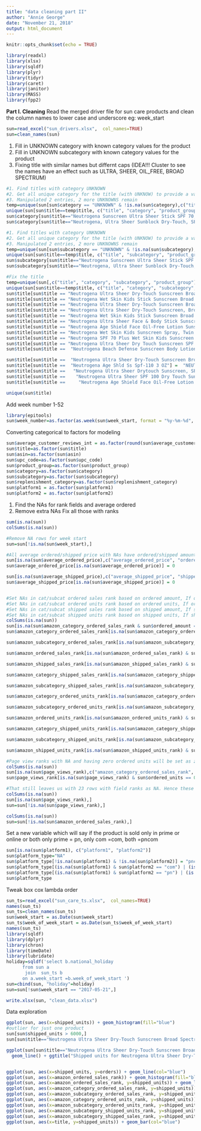 ```yaml
---
title: "data cleaning part II"
author: "Annie George"
date: "November 21, 2018"
output: html_document
---
```


```r
knitr::opts_chunk$set(echo = TRUE)
```

```r
library(readxl)
library(xlsx)
library(sqldf)
library(plyr)
library(tidyr)
library(caret)
library(janitor)
library(MASS)
library(fpp2)
```
<b>Part I. Cleaning</b>
Read the merged driver file for sun care products and clean the column names to lower case and underscore eg: week_start
```r
sun=read_excel("sun_drivers.xlsx",  col_names=TRUE)
sun=clean_names(sun)
```
1. Fill in UNKNOWN category with known category values for the product
2. Fill in UNKNOWN subcategory with known category values for the product
3. Fixing title with similar names but differnt caps (IDEA!!! Cluster to see the names have an effect such as ULTRA, SHEER, OIL_FREE, BROAD SPECTRUM)
```r
#1. Find titles with category UNKNOWN
#2. Get all unique category for the title (with UNKNOW) to provide a value for UNKNOWN 
#3. Manipulated 2 entries, 2 more UNKNOWNS remain
temp=unique(sun[sun$category == "UNKNOWN" & !is.na(sun$category),c("title", "category", "product_group")])
unique(sun[sun$title==temp$title, c("title", "category", "product_group")])
sun$category[sun$title=="Neutrogena Sunscreen Ultra Sheer Stick SPF 70, 1.5 Ounce" & sun$category=="UNKNOWN"] = "1900  Mass Skin Care - Pantry"
sun$category[sun$title=="Neutrogena, Ultra Sheer Sunblock Dry-Touch, SPF 100+, 3 fl oz" & sun$category=="UNKNOWN"] = "0900 GM/HBC"

#1. Find titles with category UNKNOWN
#2. Get all unique category for the title (with UNKNOW) to provide a value for UNKNOWN 
#3. Manipulated 2 entries, 2 more UNKNOWNS remain
temp=unique(sun[sun$subcategory == "UNKNOWN" & !is.na(sun$subcategory),c("title", "subcategory", "product_group")])
unique(sun[sun$title==temp$title, c("title", "subcategory", "product_group")])
sun$subcategory[sun$title=="Neutrogena Sunscreen Ultra Sheer Stick SPF 70, 1.5 Ounce" & sun$subcategory=="UNKNOWN"] = "1970  Sun"
sun$subcategory[sun$title=="Neutrogena, Ultra Sheer Sunblock Dry-Touch, SPF 100+, 3 fl oz" & sun$subcategory=="UNKNOWN"] = "0930 Beauty"

#Fix the title
temp=unique(sun[,c("title", "category", "subcategory", "product_group")])
unique(sun[sun$title==temp$title, c("title", "category", "subcategory", "product_group")]) 
sun$title[sun$title == "Neutrogena Ultra Sheer Dry-Touch Sunscreen Broad Spectrum SPF 45, 3 Fl. Oz,"] = "Neutrogena Ultra Sheer Dry-Touch Sunscreen, Broad Spectrum Spf 45, 3 Fl. Oz"
sun$title[sun$title == "Neutrogena Wet Skin Kids Stick Sunscreen Broad Spectrum SPF 70, 0.47 Ounce"] = "Neutrogena Wet Skin Kids Stick Sunscreen Broad Spectrum Spf 70, 0.47 Oz."
sun$title[sun$title == "Neutrogena Ultra Sheer Dry-Touch Sunscreen Broad Spectrum SPF 100, 3 Fluid"] = "Neutrogena Ultra Sheer Dry-Touch Sunscreen Broad Spectrum SPF 100, 3 Fl. Oz"
sun$title[sun$title == "Neutrogena Ultra Sheer Dry-Touch Sunscreen, Broad Spectrum Spf 100, 3 Fl. O"] = "Neutrogena Ultra Sheer Dry-Touch Sunscreen Broad Spectrum SPF 100, 3 Fl. Oz"
sun$title[sun$title == "Neutrogena Wet Skin Kids Stick Sunscreen Broad Spectrum Spf 70, 0.47 Oz."] = "Neutrogena Wet Skin Kids Stick Sunscreen Broad Spectrum SPF 70, 0.47 Oz"
sun$title[sun$title == "Neutrogena Ultra Sheer Face & Body Stick Sunscreen Broad Spectrum Spf 70, 1"] = "Neutrogena Ultra Sheer Face & Body Stick Sunscreen Broad Spectrum SPF 70, 1"
sun$title[sun$title == "Neutrogena Age Shield Face Oil-Free Lotion Sunscreen Broad Spectrum Spf 110"] = "Neutrogena Age Shield Face Oil-Free Lotion Sunscreen Broad Spectrum SPF 110"
sun$title[sun$title == "Neutrogena Wet Skin Kids Sunscreen Spray, Twin Pack, 2 Count"] = "Neutrogena Wet Skin Kids Sunscreen Spray, Twin Pack"
sun$title[sun$title == "Neutrogena SPF 70 Plus Wet Skin Kids Sunscreen Stick Broad Spectrum, 0.47 O"] = "Neutrogena SPF 70 Plus Wet Skin Kids Suncreen Stick Broad Spectrum, 0.47 Ou"
sun$title[sun$title == "Neutrogena Ultra Sheer Dry Touch Sunscreen SPF 100, 3 oz., (Packaging May V"] = "Neutrogena Ultra Sheer SPF 100 Dry Touch Sunscreen, 3 ounce"
sun$title[sun$title ==  "Neutrogena Beach Defense Sunscreen Body Lotion Broad Spectrum Spf 70, 6.7 O"] = "Neutrogena Beach Defense Sunscreen Lotion Broad Spectrum SPF 70, 6.7 Oz" 

sun$title[sun$title ==  "Neutrogena Ultra Sheer Dry-Touch Sunscreen Broad Spectrum SPF 100, 3 Fl. Oz"]=  "Neutrogena Ultra Sheer Dry-Touch Sunscreen Broad Spectrum SPF 100, 3 fl. oz" 
sun$title[sun$title ==  "Neutrogena Age Shld Ss Spf-110 3 OZ"] =  "NEUTROGENA AGE SHLD SS SPF-110 3 OZ" 
sun$title[sun$title ==   "Neutrogena Ultra Sheer Drytouch Sunscreen, SPF 45, 3 Ounce Twin pack"]=  "Neutrogena Ultra Sheer Drytouch Sunscreen, SPF 45, 3 Ounce (Pack of 2)" 
sun$title[sun$title ==    "Neutrogena Ultra Sheer SPF 100 Dry Touch Sunscreen, 3 ounce"]=  "Neutrogena Ultra Sheer SPF 100 Dry Touch Sunscreen, 3 Ounce"   
sun$title[sun$title ==     "Neutrogena Age Shield Face Oil-Free Lotion Sunscreen Broad Spectrum SPF 110"]=  "Neutrogena Age Shield Face Lotion Sunscreen Broad Spectrum SPF 110, 3.0 fl."  

unique(sun$title)
```

Add week number 1-52
```r
library(epitools)
sun$week_number=as.factor(as.week(sun$week_start, format = "%y-%m-%d", sunday= TRUE)$week)
```

Converting categorical to factors for modeling
```r
sun$average_customer_reviews_int = as.factor(round(sun$average_customer_review))
sun$title=as.factor(sun$title)
sun$asin=as.factor(sun$asin)
sun$upc_code=as.factor(sun$upc_code)
sun$product_group=as.factor(sun$product_group)
sun$category=as.factor(sun$category)
sun$subcategory=as.factor(sun$subcategory)
sun$replenishment_category=as.factor(sun$replenishment_category)
sun$platform1 = as.factor(sun$platform1)
sun$platform2 = as.factor(sun$platform2)
```

1. Find the NAs for rank fields and average ordered 
2. Remove extra NAs
Fix all those with ranks
```r
sum(is.na(sun))
colSums(is.na(sun))

#Remove NA rows for week start
sun=sun[!is.na(sun$week_start),]

#All average ordered/shipped price with NAs have ordered/shipped amount as 0, hence the NA's will be set as zeros
sun[is.na(sun$average_ordered_price),c("average_ordered_price", "ordered_amount")]
sun$average_ordered_price[is.na(sun$average_ordered_price)] = 0 

sun[is.na(sun$average_shipped_price),c("average_shipped_price", "shipped_amount")]
sun$average_shipped_price[is.na(sun$average_shipped_price)] = 0


#Set NAs in cat/subcat ordered sales rank based on ordered amount, If ordered amount is zero, set it as zero
#Set NAs in cat/subcat ordered units rank based on ordered units, If ordered units is zero, set it as zero
#Set NAs in cat/subcat shipped sales rank based on shipped amount, If shipped amount is zero, set it as zero
#Set NAs in cat/subcat shipped units rank based on shipped units, If shipped units is zero, set it as zero
colSums(is.na(sun))
sun[is.na(sun$amazon_category_ordered_sales_rank & sun$ordered_amount == 0),c("amazon_category_ordered_sales_rank", "amazon_category_ordered_sales_rank", "amazon_subcategory_ordered_sales_rank", "ordered_amount")]
sun$amazon_category_ordered_sales_rank[is.na(sun$amazon_category_ordered_sales_rank) & sun$ordered_amount == 0] = 0

sun$amazon_subcategory_ordered_sales_rank[is.na(sun$amazon_subcategory_ordered_sales_rank) & sun$ordered_amount == 0] = 0

sun$amazon_ordered_sales_rank[is.na(sun$amazon_ordered_sales_rank) & sun$ordered_amount == 0] = 0

sun$amazon_shipped_sales_rank[is.na(sun$amazon_shipped_sales_rank) & sun$shipped_amount == 0] = 0

sun$amazon_category_shipped_sales_rank[is.na(sun$amazon_category_shipped_sales_rank) & sun$shipped_amount == 0] = 0

sun$amazon_subcategory_shipped_sales_rank[is.na(sun$amazon_subcategory_shipped_sales_rank) & sun$shipped_amount == 0] = 0

sun$amazon_category_ordered_units_rank[is.na(sun$amazon_category_ordered_units_rank) & sun$ordered_units == 0] = 0

sun$amazon_subcategory_ordered_units_rank[is.na(sun$amazon_subcategory_ordered_units_rank) & sun$ordered_units == 0] = 0

sun$amazon_ordered_units_rank[is.na(sun$amazon_ordered_units_rank) & sun$ordered_units == 0] = 0

sun$amazon_category_shipped_units_rank[is.na(sun$amazon_category_shipped_units_rank) & sun$shipped_units == 0] = 0

sun$amazon_subcategory_shipped_units_rank[is.na(sun$amazon_subcategory_shipped_units_rank) & sun$shipped_units == 0] = 0

sun$amazon_shipped_units_rank[is.na(sun$amazon_shipped_units_rank) & sun$shipped_units == 0] = 0

#Page view ranks with NA and having zero ordered units will be set as zero
colSums(is.na(sun))
sun[is.na(sun$page_views_rank),c("amazon_category_ordered_sales_rank", "amazon_category_ordered_sales_rank", "amazon_subcategory_ordered_sales_rank", "ordered_units", "page_views_rank")]
sun$page_views_rank[is.na(sun$page_views_rank) & sun$ordered_units == 0] = 0

#That still leaves us with 23 rows with field ranks as NA. Hence these will be removed from analysis 
colSums(is.na(sun))
sun[is.na(sun$page_views_rank),]
sun=sun[!is.na(sun$page_views_rank),] 

colSums(is.na(sun))
sun=sun[!is.na(sun$amazon_ordered_sales_rank),] 
```

Set a new variable which will say if the product is sold only in prime or online or both
only prime = pn, only com =com, both =pncom
```r
sun[is.na(sun$platform1), c("platform1", "platform2")]
sun$platform_type="NA"
sun$platform_type[!is.na(sun$platform1) & !is.na(sun$platform2)] = "pncom" 
sun$platform_type[(is.na(sun$platform1) & sun$platform2 == "com") | (is.na(sun$platform2) & sun$platform1 == "com")] = "com"
sun$platform_type[(is.na(sun$platform1) & sun$platform2 == "pn") | (is.na(sun$platform2) & sun$platform1 == "pn")] = "pn" 
sun$platform_type
```

Tweak box cox lambda order
```r
sun_ts=read_excel("sun_care_ts.xlsx",  col_names=TRUE)
names(sun_ts)
sun_ts=clean_names(sun_ts)
sun$week_start = as.Date(sun$week_start)
sun_ts$week_of_week_start = as.Date(sun_ts$week_of_week_start)
names(sun_ts)
library(sqldf)
library(dplyr)
library(chron)
library(timeDate)
library(lubridate)
holiday=sqldf('select b.national_holiday
      from sun a
       join  sun_ts b
      on a.week_start =b.week_of_week_start ')
sun=cbind(sun, "holiday"=holiday)
sun=sun[!sun$week_start == "2017-05-21",]

write.xlsx(sun, "clean_data.xlsx")
```
Data exploration
```r
ggplot(sun, aes(x=shipped_units)) + geom_histogram(fill="blue")
#outlier for just one product
sun[sun$shipped_units > 6000,] 
sun[sun$title=="Neutrogena Ultra Sheer Dry-Touch Sunscreen Broad Spectrum SPF 100, 3 Fl. Oz",]

ggplot(sun[sun$title=="Neutrogena Ultra Sheer Dry-Touch Sunscreen Broad Spectrum SPF 100, 3 Fl. Oz",], aes(y=shipped_units, x=week_start)) +
  geom_line() + ggtitle("Shipped units for Neutrogena Ultra Sheer Dry-Touch Sunscreen Broad Spectrum SPF 100, 3 Fl. Oz")


ggplot(sun, aes(x=shipped_units, y=orders)) + geom_line(col="blue")
ggplot(sun, aes(x=amazon_ordered_sales_rank)) + geom_histogram(fill="blue")
ggplot(sun, aes(x=amazon_ordered_sales_rank, y=shipped_units)) + geom_line(col="blue")
ggplot(sun, aes(x=amazon_category_ordered_sales_rank, y=shipped_units)) + geom_line(col="blue")
ggplot(sun, aes(x=amazon_subcategory_ordered_sales_rank, y=shipped_units)) + geom_line(col="blue")
ggplot(sun, aes(x=amazon_category_ordered_units_rank, y=shipped_units)) + geom_line(col="blue")
ggplot(sun, aes(x=amazon_subcategory_ordered_units_rank, y=shipped_units)) + geom_line(col="blue")
ggplot(sun, aes(x=amazon_subcategory_shipped_units_rank, y=shipped_units)) + geom_line(col="blue")
ggplot(sun, aes(x=amazon_subcategory_shipped_sales_rank, y=shipped_units)) + geom_line(col="blue")
ggplot(sun, aes(x=title, y=shipped_units)) + geom_bar(col="blue")

```

